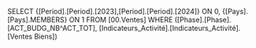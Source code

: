 SELECT {[Period].[Period].[2023],[Period].[Period].[2024]} ON 0, {[Pays].[Pays].MEMBERS} ON 1 FROM [00.Ventes] WHERE ([Phase].[Phase].[ACT_BUDG_NB^ACT_TOT], [Indicateurs_Activité].[Indicateurs_Activité].[Ventes Biens])